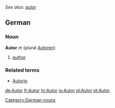 ''See also: [[autor]]''
==German==
===Noun===
'''Autor''' ''m'' (plural [[Autoren]])
#[[author]]

===Related terms===
*[[Autorin]]

[[Category:German nouns]]

[[de:Autor]]
[[fr:Autor]]
[[hr:Autor]]
[[io:Autor]]
[[pl:Autor]]
[[pt:Autor]]